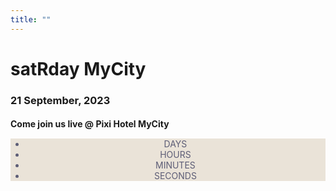 ```yaml
---
title: ""
---
```


::: grid
::: {#banner .g-col-12}
# satRday MyCity

### 21 September, 2023 {style="max-width: fit-content; max-width: -moz-fit-content;"}

#### Come join us live \@ Pixi Hotel MyCity
:::

::: {#countdown_container .g-col-12 style="background: #eae3d8; align-items: center;color:#5d5d76; text-align:center; margin-top:-1.25em;"}
```{=html}

  <div id="countdown">
    <h6 id="headline"></h6>
      <ul>
        <li style=""><span id="days" class="countdown_date"></span>DAYS</li>
        <li style=""><span id="hours" class="countdown_date"></span>HOURS</li>
        <li style=""><span id="minutes" class="countdown_date"></span>MINUTES</li>
        <li style="border-right: 0px;"><span id="seconds" class="countdown_date"></span>SECONDS</li>
      </ul>
  </div>
```
:::
:::

